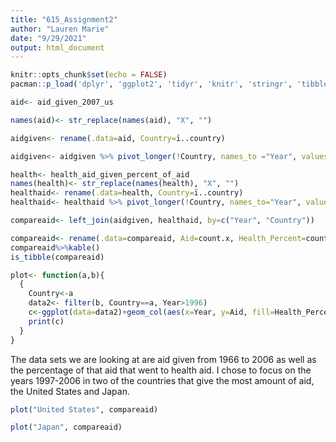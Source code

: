 ```yaml
---
title: "615_Assignment2"
author: "Lauren Marie"
date: "9/29/2021"
output: html_document
---
```


```r
knitr::opts_chunk$set(echo = FALSE)
pacman::p_load('dplyr', 'ggplot2', 'tidyr', 'knitr', 'stringr', 'tibble')
```


```r
aid<- aid_given_2007_us

names(aid)<- str_replace(names(aid), "X", "")

aidgiven<- rename(.data=aid, Country=ï..country)

aidgiven<- aidgiven %>% pivot_longer(!Country, names_to ="Year", values_to ="count")

health<- health_aid_given_percent_of_aid
names(health)<- str_replace(names(health), "X", "")
healthaid<- rename(.data=health, Country=ï..country)
healthaid<- healthaid %>% pivot_longer(!Country, names_to="Year", values_to="count")

compareaid<- left_join(aidgiven, healthaid, by=c("Year", "Country"))

compareaid<- rename(.data=compareaid, Aid=count.x, Health_Percent=count.y)
compareaid%>%kable()
is_tibble(compareaid)

plot<- function(a,b){
  {
    Country<-a
    data2<- filter(b, Country==a, Year>1996)
    c<-ggplot(data=data2)+geom_col(aes(x=Year, y=Aid, fill=Health_Percent))+ggtitle(Country)
    print(c)
  }
}
```
The data sets we are looking at are aid given from 1966 to 2006 as well as the percentage of that aid that went to health aid.
I chose to focus on the years 1997-2006 in two of the countries that give the most amount of aid, the United States and Japan. 
```r
plot("United States", compareaid)
```


```r
plot("Japan", compareaid)
```







